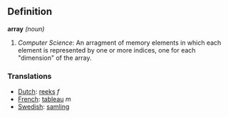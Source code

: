 ==Definition==
'''array''' ''(noun)''

# ''Computer Science'': An arragment of memory elements in which each element is represented by one or more indices, one for each "dimension" of the array.

===Translations===
*[[Dutch]]: [[reeks]] ''f''
*[[French]]: [[tableau]] ''m''
*[[Swedish]]: [[samling]]
